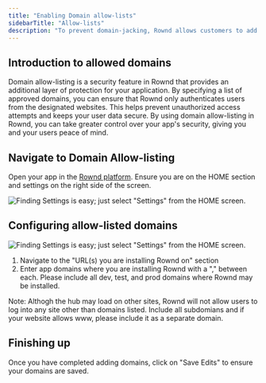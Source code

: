 ```yaml
---
title: "Enabling Domain allow-lists"
sidebarTitle: "Allow-lists"
description: "To prevent domain-jacking, Rownd allows customers to add allowed domains"
---
```

## Introduction to allowed domains

Domain allow-listing is a security feature in Rownd that provides an additional layer of protection for your application. By specifying a list of approved domains, you can ensure that Rownd only authenticates users from the designated websites. This helps prevent unauthorized access attempts and keeps your user data secure. By using domain allow-listing in Rownd, you can take greater control over your app's security, giving you and your users peace of mind.

## Navigate to Domain Allow-listing

Open your app in the [Rownd platform](https://app.rownd.io/applications). Ensure you are on the HOME section and settings on the right side of the screen. 


![Finding Settings is easy; just select "Settings" from the HOME screen.](/images/settings.png)

## Configuring allow-listed domains

![Finding Settings is easy; just select "Settings" from the HOME screen.](/images/settings-page.png)

1. Navigate to the "URL(s) you are installing Rownd on" section
2. Enter app domains where you are installing Rownd with a "," between each.  Please include all dev, test, and prod domains where Rownd may be installed.  
  

  <Info>
   Note: Althogh the hub may load on other sites, Rownd will not allow users to log into any site other than domains listed.  
  </Info>

   <Info>
    Include all subdomians and if your website allows www, please include it as a separate domain. 
  </Info>

  ## Finishing up

Once you have completed adding domains, click on "Save Edits" to ensure your domains are saved. 

